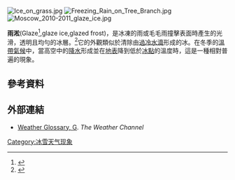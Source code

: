 {{translating|[[:en:Glaze_(ice)|:en:Glaze (ice)]]||tpercent=|time=2020-10-18UTC08:13:00}}
{{Request translation|en|}}

[[File:Ice_on_grass.jpg|thumb]]
[[File:Freezing_Rain_on_Tree_Branch.jpg|thumb]]
[[File:Moscow_2010-2011_glaze_ice.jpg|thumb]]

'''雨淞'''(Glaze<ref>{{cite book|title=International Cloud Atlas|year=1975|publisher=Secretariat of the World Meteorological Organization|location=Geneva|ISBN=92-63-10407-7|url-access=registration|url=https://archive.org/details/manualonobservat00worl}}</ref>,glaze ice,glazed frost)，是冰凍的雨或毛毛雨撞擊表面時產生的光滑，透明且均勻的冰層。<ref>{{cite web|url=http://weather.about.com/od/g/g/glaze.htm|title=Glaze Ice definition|last=Oblack|first=Rachelle|accessdate=2009-07-18|archive-url=https://web.archive.org/web/20080822014756/http://weather.about.com/od/g/g/glaze.htm|archive-date=2008-08-22|url-status=dead}}</ref>它的外觀類似於清除由[[過冷|過冷]][[水滴|水滴]]形成的冰。在冬季的[[溫帶氣候|溫帶氣候]]中，當高空中的[[降水|降水]]形成並在[[地表|地表]]降到低於[[冰點|冰點]]的溫度時，這是一種相對普遍的現象。

==參考資料==
{{reflist}}

==外部連結==
*[https://web.archive.org/web/20060405045946/http://www.weather.com/glossary/g.html Weather Glossary, G]. ''The Weather Channel''

{{Stub}}{{Normdaten}}
[[Category:冰雪天气现象|Category:冰雪天气现象]]